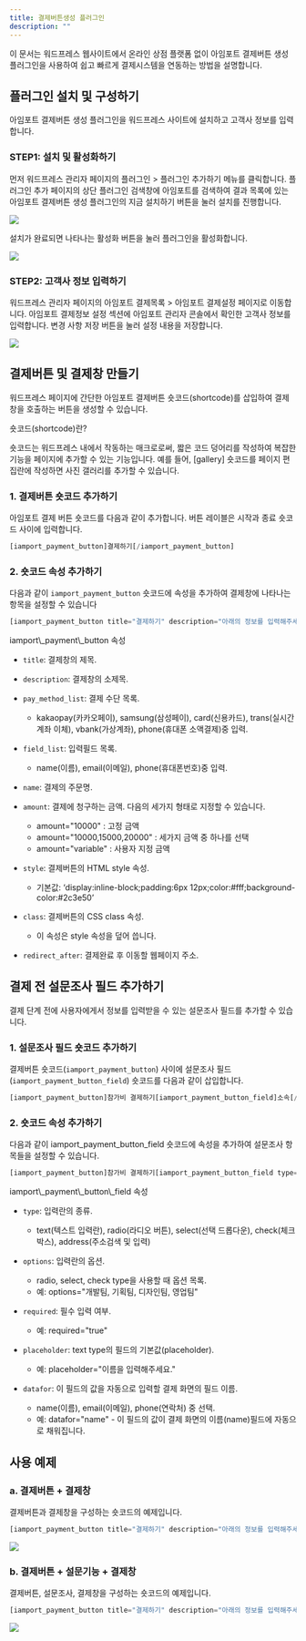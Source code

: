 ```yaml
---
title: 결제버튼생성 플러그인
description: ""
---
```



이 문서는 워드프레스 웹사이트에서 온라인 상점 플랫폼 없이 아임포트 결제버튼 생성 플러그인을 사용하여 쉽고 빠르게 결제시스템을 연동하는 방법을 설명합니다.

## 플러그인 설치 및 구성하기

아임포트 결제버튼 생성 플러그인을 워드프레스 사이트에 설치하고 고객사 정보를 입력합니다.

### STEP1: 설치 및 활성화하기

먼저 워드프레스 관리자 페이지의 플러그인 > 플러그인 추가하기 메뉴를 클릭합니다. 플러그인 추가
페이지의 상단 플러그인 검색창에 아임포트를 검색하여 결과 목록에 있는 아임포트 결제버튼 생성
플러그인의 지금 설치하기 버튼을 눌러 설치를 진행합니다.

![](/gitbook-assets/ko/button-1.png)

설치가 완료되면 나타나는 활성화 버튼을 눌러 플러그인을 활성화합니다.

![](/gitbook-assets/ko/button-2.png)

### STEP2: 고객사 정보 입력하기

워드프레스 관리자 페이지의 아임포트 결제목록 > 아임포트 결제설정 페이지로 이동합니다. 아임포트
결제정보 설정 섹션에 아임포트 관리자 콘솔에서 확인한 고객사 정보를 입력합니다. 변경 사항 저장 버튼을
눌러 설정 내용을 저장합니다.

![](/gitbook-assets/ko/button-3.png)

## 결제버튼 및 결제창 만들기

워드프레스 페이지에 간단한 아임포트 결제버튼 숏코드(shortcode)를 삽입하여 결제창을 호출하는 버튼을 생성할 수 있습니다.

<Hint style="info">
  숏코드(shortcode)란?

  숏코드는 워드프레스 내에서 작동하는 매크로로써, 짧은 코드 덩어리를 작성하여 복잡한 기능을 페이지에 추가할 수 있는 기능입니다. 예를 들어, \[gallery] 숏코드를 페이지 편집란에 작성하면 사진 갤러리를 추가할 수 있습니다.
</Hint>

### 1. 결제버튼 숏코드 추가하기

아임포트 결제 버튼 숏코드를 다음과 같이 추가합니다. 버튼 레이블은 시작과 종료 숏코드 사이에 입력합니다.

```php
[iamport_payment_button]결제하기[/iamport_payment_button]
```

### 2. 숏코드 속성 추가하기

다음과 같이 `iamport_payment_button` 숏코드에 속성을 추가하여 결제창에 나타나는 항목을 설정할 수 있습니다

```php
[iamport_payment_button title="결제하기" description="아래의 정보를 입력해주세요." name="에스페란토 서울 2018 세미나" amount="10000" pay_method_list="kakaopay,samsung,card, trans,vbank,phone" field_list="name,email,phone"]참가비 결제하기[/iamport_payment_button]
```

<Hint style="info">
  iamport\_payment\_button 속성

  - `title`: 결제창의 제목.

  - `description`: 결제창의 소제목.

  - `pay_method_list`: 결제 수단 목록.
    - kakaopay(카카오페이), samsung(삼성페이), card(신용카드), trans(실시간 계좌 이체), vbank(가상계좌), phone(휴대폰 소액결제)중 입력.

  - `field_list`: 입력필드 목록.
    - name(이름), email(이메일), phone(휴대폰번호)중 입력.

  - `name`: 결제의 주문명.

  - `amount`: 결제에 청구하는 금액. 다음의 세가지 형태로 지정할 수 있습니다.
    - amount="10000" : 고정 금액
    - amount="10000,15000,20000" : 세가지 금액 중 하나를 선택
    - amount="variable" : 사용자 지정 금액

  - `style`: 결제버튼의 HTML style 속성.
    - 기본값: ‘display:inline-block;padding:6px 12px;color:#fff;background-color:#2c3e50’

  - `class`: 결제버튼의 CSS class 속성.
    - 이 속성은 style 속성을 덮어 씁니다.

  - `redirect_after`: 결제완료 후 이동할 웹페이지 주소.
</Hint>

## 결제 전 설문조사 필드 추가하기

결제 단계 전에 사용자에게서 정보를 입력받을 수 있는 설문조사 필드를 추가할 수 있습니다.

### 1. 설문조사 필드 숏코드 추가하기

결제버튼 숏코드(`iamport_payment_button`) 사이에 설문조사 필드(`iamport_payment_button_field`) 숏코드를 다음과 같이 삽입합니다.

```php
[iamport_payment_button]참가비 결제하기[iamport_payment_button_field]소속[/iamport_payment_button_field][iamport_payment_button_field]에스페란토 수준[/iamport_payment_button_field][iamport_payment_button_field]뒷풀이 참석 여부[/iamport_payment_button_field][iamport_payment_button_field]행사를 알게 된 경로[/iamport_payment_button_field][/iamport_payment_button]
```

### 2. 숏코드 속성 추가하기

다음과 같이 iamport\_payment\_button\_field 숏코드에 속성을 추가하여 설문조사 항목들을 설정할 수 있습니다.

```php
[iamport_payment_button]참가비 결제하기[iamport_payment_button_field type="text"]소속[/iamport_payment_button_field][iamport_payment_button_field type="radio" options="상, 중, 하"]에스페란토 수준[/iamport_payment_button_field][iamport_payment_button_field type="select" options="참석, 불참"]뒷풀이 참석 여부[/iamport_payment_button_field][iamport_payment_button_field type="check" options="지인의 소개,페이스북,홈페이지"]행사를 알게된 경로[/iamport_payment_button_field][/iamport_payment_button]
```

<Hint style="info">
  iamport\_payment\_button\_field 속성

  - `type`: 입력란의 종류.
    - text(텍스트 입력란), radio(라디오 버튼), select(선택 드롭다운), check(체크박스), address(주소검색 및 입력)

  - `options`: 입력란의 옵션.
    - radio, select, check type을 사용할 때 옵션 목록.
    - 예: options="개발팀, 기획팀, 디자인팀, 영업팀"

  - `required`: 필수 입력 여부.
    - 예: required="true"

  - `placeholder`: text type의 필드의 기본값(placeholder).
    - 예: placeholder="이름을 입력해주세요."

  - `datafor`: 이 필드의 값을 자동으로 입력할 결제 화면의 필드 이름.
    - name(이름), email(이메일), phone(연락처) 중 선택.
    - 예: datafor="name" - 이 필드의 값이 결제 화면의 이름(name)필드에 자동으로 채워집니다.
</Hint>

## 사용 예제

### a. 결제버튼 + 결제창

결제버튼과 결제창을 구성하는 숏코드의 예제입니다.

```php
[iamport_payment_button title="결제하기" description="아래의 정보를 입력해주세요." name="에스페란토 서울 2018 세미나" amount="10000" pay_method_list="kakaopay,samsung,card,trans,vbank,phone" field_list="name,email,phone"]참가비 결제하기[/iamport_payment_button]
```

![](/gitbook-assets/ko/button-4.png)

### b. 결제버튼 + 설문기능 + 결제창

결제버튼, 설문조사, 결제창을 구성하는 숏코드의 예제입니다.

```php
[iamport_payment_button title="결제하기" description="아래의 정보를 입력해주세요." name="에스페란토 서울 2018 세미나" amount="10000" pay_method_list="kakaopay,samsung,card,trans,vbank,phone" field_list="name,email,phone"]참가비 결제하기[iamport_payment_button_field type="text"]소속[/iamport_payment_button_field][iamport_payment_button_field type="radio" options="상, 중, 하"]에스페란토 수준[/iamport_payment_button_field][iamport_payment_button_field type="select" options="참석, 불참"]뒷풀이 참석 여부[/iamport_payment_button_field][iamport_payment_button_field type="check" options="지인의 소개,페이스북,홈페이지"]행사를 알게된 경로[/iamport_payment_button_field][/iamport_payment_button]
```

![](/gitbook-assets/ko/button-5.png)
